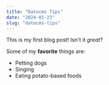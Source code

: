 ```yaml
---
title: "Datocms Tips"
date: "2024-01-23"
slug: "datocms-tips"
---
```


This is my first blog post! Isn't it *great*?

Some of my **favorite** things are:

* Petting dogs
* Singing
* Eating potato-based foods